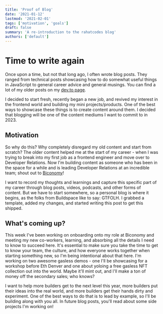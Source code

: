 ```yaml
---
title: 'Proof of Blog'
date: '2021-01-12'
lastmod: '2021-02-01'
tags: ['motivation', 'goals']
draft: false
summary: 'A re-introduction to the rahatcodes blog'
authors: ['default']
---
```


# Time to write again

Once upon a time, but not that long ago, I often wrote blog posts. They ranged from technical posts showcasing how to do somewhat useful things in JavaScript to general career advice and general musings. You can find a lot of my older posts on my [dev.to page](https://dev.to/rahat).

I decided to start fresh, recently began a new job, and revived my interest in the frontend world and building my mini projects/products. One of the best ways to showcase these things is to create content around them. I decided that blogging will be one of the content mediums I want to commit to in 2023.

## Motivation

So why do this? Why completely disregard my old content and start from scratch? The older content helped me at the start of my career - when I was trying to break into my first job as a frontend engineer and move over to Developer Relations. Now I'm building content as someone who has been in the space for a while and is leading Developer Relations at an incredible team; shout out to [Biconomy](https://www.biconomy.io/)!

I want to record my thoughts and learnings and capture this specific part of my career through blog posts, videos, podcasts, and other forms of content. But we have to start somewhere, so a personal blog is where it begins, as the folks from Buildspace like to say: GTFOLH. I grabbed a template, added my changes, and started writing this post to get this shipped.

## What's coming up?

This week I've been working on onboarding onto my role at Biconomy and meeting my new co-workers, learning, and absorbing all the details I need to know to succeed here. It's essential to make sure you take the time to get to know your team, the culture, and how everyone works together when starting something new, so I'm being intentional about that here. I'm working on two awesome gasless demos - one I'll be showcasing for a workshop before Eth Denver and one about yoloing a free gasless NFT collection out into the world. Maybe it'll mint out, and I'll make a ton of money off the secondary sales; who knows?

I want to help more builders get to the next level this year, more builders put their ideas into the real world, and more builders get their hands dirty and experiment. One of the best ways to do that is to lead by example, so I'll be building along with you all. In future blog posts, you'll read about some side projects I'm working on!
